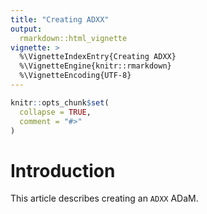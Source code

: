 ```yaml
---
title: "Creating ADXX"
output: 
  rmarkdown::html_vignette
vignette: >
  %\VignetteIndexEntry{Creating ADXX}
  %\VignetteEngine{knitr::rmarkdown}
  %\VignetteEncoding{UTF-8}
---
```


```r
knitr::opts_chunk$set(
  collapse = TRUE,
  comment = "#>"
)
```

# Introduction

This article describes creating an `ADXX` ADaM.
